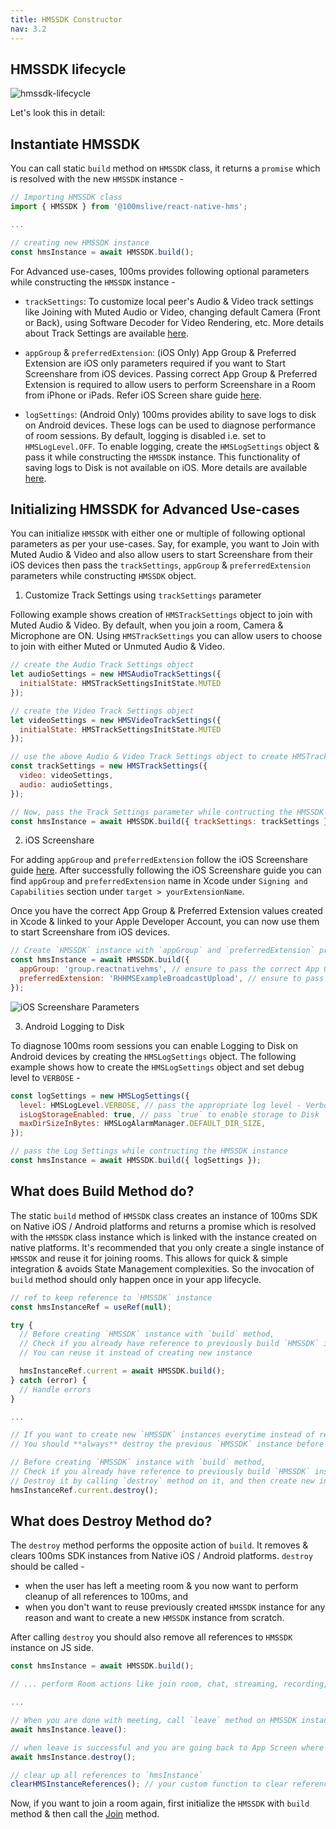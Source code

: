 ```yaml
---
title: HMSSDK Constructor
nav: 3.2
---
```


## HMSSDK lifecycle

![hmssdk-lifecycle](/docs/v2/flutter-hmssdk-lifecycle.png)

Let's look this in detail:


## Instantiate HMSSDK

You can call static `build` method on `HMSSDK` class, it returns a `promise` which is resolved with the new `HMSSDK` instance -

```js
// Importing HMSSDK class
import { HMSSDK } from '@100mslive/react-native-hms';

...

// creating new HMSSDK instance
const hmsInstance = await HMSSDK.build();
```

For Advanced use-cases, 100ms provides following optional parameters while constructing the `HMSSDK` instance -

-   `trackSettings`: To customize local peer's Audio & Video track settings like Joining with Muted Audio or Video, changing default Camera (Front or Back), using Software Decoder for Video Rendering, etc. More details about Track Settings are available [here](../interact-with-room/track/track-settings).

-   `appGroup` & `preferredExtension`: (iOS Only) App Group & Preferred Extension are iOS only parameters required if you want to Start Screenshare from iOS devices. Passing correct App Group & Preferred Extension is required to allow users to perform Screenshare in a Room from iPhone or iPads. Refer iOS Screen share guide [here](../set-up-video-conferencing/screenshare#ios-setup).

-   `logSettings`: (Android Only) 100ms provides ability to save logs to disk on Android devices. These logs can be used to diagnose performance of room sessions. By default, logging is disabled i.e. set to `HMSLogLevel.OFF`. To enable logging, create the `HMSLogSettings` object & pass it while constructing the `HMSSDK` instance. This functionality of saving logs to Disk is not available on iOS. More details are available [here](../debugging/error-handling#setting-log-levels-in-sdk-android-only).


## Initializing HMSSDK for Advanced Use-cases

You can initialize `HMSSDK` with either one or multiple of following optional parameters as per your use-cases. Say, for example, you want to Join with Muted Audio & Video and also allow users to start Screenshare from their iOS devices then pass the `trackSettings`, `appGroup` & `preferredExtension` parameters while constructing `HMSSDK` object.

1. Customize Track Settings using `trackSettings` parameter

  Following example shows creation of `HMSTrackSettings` object to join with Muted Audio & Video. By default, when you join a room, Camera & Microphone are ON. Using `HMSTrackSettings` you can allow users to choose to join with either Muted or Unmuted Audio & Video.

  ```js
  // create the Audio Track Settings object
  let audioSettings = new HMSAudioTrackSettings({
    initialState: HMSTrackSettingsInitState.MUTED
  });

  // create the Video Track Settings object
  let videoSettings = new HMSVideoTrackSettings({
    initialState: HMSTrackSettingsInitState.MUTED
  });

  // use the above Audio & Video Track Settings object to create HMSTrackSettings
  const trackSettings = new HMSTrackSettings({
    video: videoSettings,
    audio: audioSettings,
  });

  // Now, pass the Track Settings parameter while contructing the HMSSDK instance
  const hmsInstance = await HMSSDK.build({ trackSettings: trackSettings });
  ```

2. iOS Screenshare

  For adding `appGroup` and `preferredExtension` follow the iOS Screenshare guide [here](../set-up-video-conferencing/screenshare#ios-setup).
  After successfully following the iOS Screenshare guide you can find `appGroup` and `preferredExtension` name in Xcode under `Signing and Capabilities` section under `target > yourExtensionName`.

  Once you have the correct App Group & Preferred Extension values created in Xcode & linked to your Apple Developer Account, you can now use them to start Screenshare from iOS devices.

  ```js
  // Create `HMSSDK` instance with `appGroup` and `preferredExtension` properties
  const hmsInstance = await HMSSDK.build({
    appGroup: 'group.reactnativehms', // ensure to pass the correct App Group linked to your Apple Developer Account
    preferredExtension: 'RHHMSExampleBroadcastUpload', // ensure to pass the correct Extension Target name created in Xcode
  });
  ```

  ![iOS Screenshare Parameters](/docs/v2/RNParameter.png)

3. Android Logging to Disk

  To diagnose 100ms room sessions you can enable Logging to Disk on Android devices by creating the `HMSLogSettings` object.
  The following example shows how to create the `HMSLogSettings` object and set debug level to `VERBOSE` -

  ```js
  const logSettings = new HMSLogSettings({
    level: HMSLogLevel.VERBOSE, // pass the appropriate log level - Verbose, Warn or Error
    isLogStorageEnabled: true, // pass `true` to enable storage to Disk
    maxDirSizeInBytes: HMSLogAlarmManager.DEFAULT_DIR_SIZE,
  });

  // pass the Log Settings while contructing the HMSSDK instance
  const hmsInstance = await HMSSDK.build({ logSettings });
  ```


## What does Build Method do?

The static `build` method of `HMSSDK` class creates an instance of 100ms SDK on Native iOS / Android platforms 
and returns a promise which is resolved with the `HMSSDK` class instance which is linked with the instance 
created on native platforms.
It's recommended that you only create a single instance of `HMSSDK` and reuse it for joining rooms. This allows 
for quick & simple integration & avoids State Management complexities. So the invocation of `build` method 
should only happen once in your app lifecycle.

```js
// ref to keep reference to `HMSSDK` instance
const hmsInstanceRef = useRef(null);

try {
  // Before creating `HMSSDK` instance with `build` method,
  // Check if you already have reference to previously build `HMSSDK` instance
  // You can reuse it instead of creating new instance

  hmsInstanceRef.current = await HMSSDK.build();
} catch (error) {
  // Handle errors
}

...

// If you want to create new `HMSSDK` instances everytime instead of reusing previously build instance,
// You should **always** destroy the previous `HMSSDK` instance before creating the new instance

// Before creating `HMSSDK` instance with `build` method,
// Check if you already have reference to previously build `HMSSDK` instance
// Destroy it by calling `destroy` method on it, and then create new instance
hmsInstanceRef.current.destroy();
```


## What does Destroy Method do?

The `destroy` method performs the opposite action of `build`. It removes & clears 100ms SDK instances from 
Native iOS / Android platforms. `destroy` should be called - 
- when the user has left a meeting room & you now want to perform cleanup of all references to 100ms, and
- when you don't want to reuse previously created `HMSSDK` instance for any reason and want to create a new `HMSSDK` instance from scratch.

After calling `destroy` you should also remove all references to `HMSSDK` instance on JS side.

```js
const hmsInstance = await HMSSDK.build();

// ... perform Room actions like join room, chat, streaming, recording, screenshare, etc. ...

...

// When you are done with meeting, call `leave` method on HMSSDK instance
await hmsInstance.leave():

// when leave is successful and you are going back to App Screen where 100ms Rooms are not required, call destroy method
await hmsInstance.destroy();

// clear up all references to `hmsInstance`
clearHMSInstanceReferences(); // your custom function to clear references
```

Now, if you want to join a room again, first initialize the `HMSSDK` with `build` method & then call the [Join](../set-up-video-conferencing/join) method.
